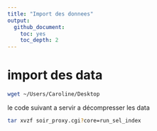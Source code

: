 ```yaml
---
title: "Import des donnees"
output:
  github_document:
    toc: yes
    toc_depth: 2
---
```

 
# import des data

```bash
wget ~/Users/Caroline/Desktop
```

le code suivant a servir a décompresser les data

```bash
tar xvzf soir_proxy.cgi?core=run_sel_index
```

